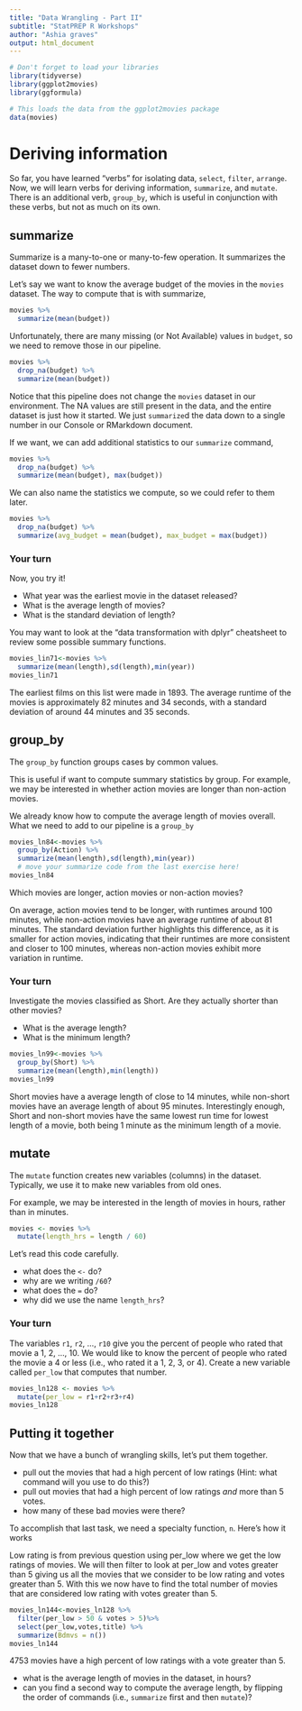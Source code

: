 ```yaml
---
title: "Data Wrangling - Part II"
subtitle: "StatPREP R Workshops"
author: "Ashia graves"
output: html_document
---
```


```r
# Don't forget to load your libraries
library(tidyverse)
library(ggplot2movies)
library(ggformula)
```

```r
# This loads the data from the ggplot2movies package
data(movies)
```

# Deriving information

So far, you have learned "verbs" for isolating data, `select`, `filter`, `arrange`. Now, we will learn verbs for deriving information, `summarize`, and `mutate`. There is an additional verb, `group_by`, which is useful in conjunction with these verbs, but not as much on its own.

## summarize

Summarize is a many-to-one or many-to-few operation. It summarizes the dataset down to fewer numbers.

Let's say we want to know the average budget of the movies in the `movies` dataset. The way to compute that is with summarize,

```r
movies %>%
  summarize(mean(budget))
```

Unfortunately, there are many missing (or Not Available) values in `budget`, so we need to remove those in our pipeline.

```r
movies %>%
  drop_na(budget) %>%
  summarize(mean(budget))
```

Notice that this pipeline does not change the `movies` dataset in our environment. The NA values are still present in the data, and the entire dataset is just how it started. We just `summarize`d the data down to a single number in our Console or RMarkdown document.

If we want, we can add additional statistics to our `summarize` command,

```r
movies %>%
  drop_na(budget) %>%
  summarize(mean(budget), max(budget))
```

We can also name the statistics we compute, so we could refer to them later.

```r
movies %>%
  drop_na(budget) %>%
  summarize(avg_budget = mean(budget), max_budget = max(budget))
```

### Your turn

Now, you try it!

-   What year was the earliest movie in the dataset released?
-   What is the average length of movies?
-   What is the standard deviation of length?

You may want to look at the "data transformation with dplyr" cheatsheet to review some possible summary functions.

```r
movies_lin71<-movies %>%
  summarize(mean(length),sd(length),min(year))
movies_lin71
```

The earliest films on this list were made in 1893. The average runtime of the movies is approximately 82 minutes and 34 seconds, with a standard deviation of around 44 minutes and 35 seconds.



## group_by

The `group_by` function groups cases by common values.

This is useful if want to compute summary statistics by group. For example, we may be interested in whether action movies are longer than non-action movies.

We already know how to compute the average length of movies overall. What we need to add to our pipeline is a `group_by`



```r
movies_ln84<-movies %>%
  group_by(Action) %>%
  summarize(mean(length),sd(length),min(year))
  # move your summarize code from the last exercise here!
movies_ln84
```

Which movies are longer, action movies or non-action movies?

On average, action movies tend to be longer, with runtimes around 100 minutes, while non-action movies have an average runtime of about 81 minutes. The standard deviation further highlights this difference, as it is smaller for action movies, indicating that their runtimes are more consistent and closer to 100 minutes, whereas non-action movies exhibit more variation in runtime.

### Your turn

Investigate the movies classified as Short. Are they actually shorter than other movies?

-   What is the average length?
-   What is the minimum length?


```r
movies_ln99<-movies %>%
  group_by(Short) %>%
  summarize(mean(length),min(length))
movies_ln99
```
Short movies have a average length of close to 14 minutes, while non-short movies have an average length of about 95 minutes. Interestingly enough, Short and non-short movies have the same lowest run time for lowest length of a movie, both being 1 minute as the minimum length of a movie.


## mutate

The `mutate` function creates new variables (columns) in the dataset. Typically, we use it to make new variables from old ones.

For example, we may be interested in the length of movies in hours, rather than in minutes.

```r
movies <- movies %>%
  mutate(length_hrs = length / 60)
```

Let's read this code carefully.

-   what does the `<-` do?
-   why are we writing `/60`?
-   what does the `=` do?
-   why did we use the name `length_hrs`?

### Your turn

The variables `r1`, `r2`, ..., `r10` give you the percent of people who rated that movie a 1, 2, ..., 10. We would like to know the percent of people who rated the movie a 4 or less (i.e., who rated it a 1, 2, 3, or 4). Create a new variable called `per_low` that computes that number.

```r
movies_ln128 <- movies %>%
  mutate(per_low = r1+r2+r3+r4)
movies_ln128
```

## Putting it together

Now that we have a bunch of wrangling skills, let's put them together.

-   pull out the movies that had a high percent of low ratings (Hint: what command will you use to do this?)
-   pull out movies that had a high percent of low ratings *and* more than 5 votes.
-   how many of these bad movies were there?

To accomplish that last task, we need a specialty function, `n`. Here's how it works





Low rating is from previous question using per_low where we get the low ratings of movies. We will then filter to look at per_low and votes greater than 5 giving us all the movies that we consider to be low rating and votes greater than 5. With this we now have to find the total number of movies that are considered low rating with votes greater than 5.
```r
movies_ln144<-movies_ln128 %>%
  filter(per_low > 50 & votes > 5)%>%
  select(per_low,votes,title) %>%
  summarize(Bdmvs = n())
movies_ln144
```

4753 movies have a high percent of low ratings with a vote greater than 5.

-   what is the average length of movies in the dataset, in hours?
-   can you find a second way to compute the average length, by flipping the order of commands (i.e., `summarize` first and then `mutate`)?
